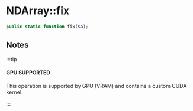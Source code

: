
# NDArray::fix

```php
public static function fix($a);
```

## Notes

:::tip

#### GPU SUPPORTED
This operation is supported by GPU (VRAM) and contains a custom CUDA kernel.

:::
